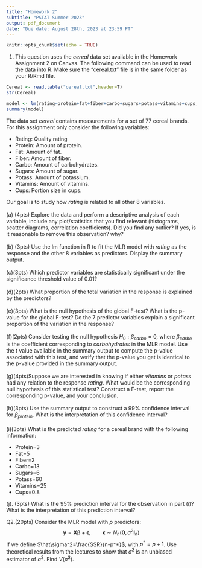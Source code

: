```yaml
---
title: "Homework 2"
subtitle: "PSTAT Summer 2023"
output: pdf_document
date: "Due date: August 28th, 2023 at 23:59 PT"
---
```


```r
knitr::opts_chunk$set(echo = TRUE)
```

1. This question uses the *cereal* data set available in the Homework Assignment 2 on Canvas. The following command can be used to read the data into R. Make sure the "cereal.txt" file is in the same folder as your R/Rmd file.


```r
Cereal <- read.table("cereal.txt",header=T)
str(Cereal)
```

```r
model <- lm(rating~protein+fat+fiber+carbo+sugars+potass+vitamins+cups, data= Cereal)
summary(model)
```
The data set *cereal* contains measurements for a set of $77$ cereal brands. For this assignment only consider the following variables:

- Rating: Quality rating
- Protein: Amount of protein. 
- Fat: Amount of fat.
- Fiber: Amount of fiber.
- Carbo: Amount of carbohydrates.
- Sugars: Amount of sugar.
- Potass: Amount of potassium. 
- Vitamins: Amount of vitamins.
- Cups: Portion size in cups.

Our goal is to study how *rating* is related to all other 8 variables.\
\
(a) (4pts) Explore the data and perform a descriptive analysis of each variable, include any plot/statistics that you find relevant (histograms, scatter diagrams, correlation coefficients). Did you find any outlier? If yes, is it reasonable to remove this observation? why?\
\
(b) (3pts) Use the lm function in R to fit the MLR model with *rating* as the response and the other $8$ variables as predictors. Display the summary output.\
\
(c)(3pts) Which predictor variables are statistically significant under the significance threshold value of 0.01?\
\
(d)(2pts) What proportion of the total variation in the response is explained by the predictors?\
\
(e)(3pts) What is the null hypothesis of the global F-test? What is the p-value for the global F-test? Do the 7 predictor variables explain a significant proportion of the variation in the response?\
\
(f)(2pts) Consider testing the null hypothesis $H_0: \beta_{carbo} = 0$, where $\beta_{carbo}$ is the coefficient corresponding to *carbohydrates* in the MLR model. Use the t value available in the summary output to compute the p-value associated with this test, and verify that the p-value you get is identical to the p-value provided in the summary output.\
\
(g)(4pts)Suppose we are interested in knowing if either *vitamins* or *potass* had any relation to the response *rating*. What would be the corresponding null hypothesis of this statistical test? Construct a F-test, report the corresponding p-value, and your conclusion.\
\
(h)(3pts) Use the summary output to construct a 99% confidence interval for $\beta_{protein}$. What is the interpretation of this confidence interval?\
\
(i)(3pts) What is the predicted *rating* for a cereal brand with the following information:\

- Protein=3 
- Fat=5
- Fiber=2
- Carbo=13
- Sugars=6
- Potass=60 
- Vitamins=25
- Cups=0.8

(j). (3pts) What is the 95\% prediction interval for the observation in part (i)? What is the interpretation of this prediction interval?\

Q2.(20pts) Consider the MLR model with $p$ predictors:
$$\mathbf{y}=\mathbf{X}\boldsymbol \beta+\boldsymbol\epsilon, \qquad \boldsymbol \epsilon \sim N_n(\boldsymbol 0,\sigma^2\boldsymbol I_n)$$
If we define $\hat\sigma^2=\frac{SSR}{n-p^*}$, with $p^*=p+1$. Use theoretical results from the lectures to show that $\hat\sigma^2$ is an unbiased estimator of $\sigma^2$. Find $V(\hat\sigma^2)$.

